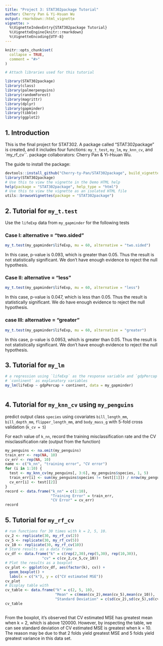 ```yaml
---
title: "Project 3: STAT302package Tutorial"
author: Cherry Pan & Yi-Hsuan Wu
output: rmarkdown::html_vignette
vignette: >
  %\VignetteIndexEntry{STAT302package Tutorial}
  %\VignetteEngine{knitr::rmarkdown}
  %\VignetteEncoding{UTF-8}
---
```


```r
knitr::opts_chunk$set(
  collapse = TRUE,
  comment = "#>"
)
```

```r
# Attach libraries used for this tutorial

library(STAT302package)
library(class)
library(palmerpenguins)
library(randomForest)
library(magrittr)
library(dplyr)
library(gapminder)
library(tibble)
library(ggplot2)

```


## 1. Introduction

This is the final project for STAT302. A package called "STAT302package" is created, and it includes four functions: `my_t_test`, `my_lm`, `my_knn_cv`, and `my_rf_cv``.
package collaborators: Cherry Pan & Yi-Hsuan Wu.

The guide to install the package:
```r
devtools::install_github("Cherry-ty-Pan/STAT302package", build_vignette = TRUE, build_opts = c())
library(STAT302package)
# Use this to view the vignette in the Demo HTML help
help(package = "STAT302package", help_type = "html")
# Use this to view the vignette as an isolated HTML file
utils::browseVignettes(package = "STAT302package")
```


## 2. Tutorial for `my_t.test`

Use the `lifeExp` data from `my_gapminder` for the following tests

### Case I: alternative = "two.sided"
 \begin{align}
  H_0: \mu &= 60,\\
  H_a: \mu &\neq 60.
  \end{align}
  
```r
my_t.test(my_gapminder$lifeExp, mu = 60, alternative = "two.sided")
```
In this case, p-value is 0.093, which is greater than 0.05. Thus the result is not statistically significant.
We don't have enough evidence to reject the null hypothesis.

### Case II: alternative = "less"
  \begin{align}
  H_0: \mu &= 60,\\
  H_a: \mu &< 60.
  \end{align}
  
```r
my_t.test(my_gapminder$lifeExp, mu = 60, alternative = "less")
```
In this case, p-value is 0.047, which is less than 0.05. Thus the result is statistically significant.
We do have enough evidence to reject the null hypothesis. 

### case III: alternative = "greater"
  \begin{align}
  H_0: \mu &= 60,\\
  H_a: \mu &> 60.
  \end{align}
```r
my_t.test(my_gapminder$lifeExp, mu = 60, alternative = "greater")
```
In this case, p-value is 0.0953, which is greater than 0.05. Thus the result is not statistically significant.
We don't have enough evidence to reject the null hypothesis.

## 3. Tutorial for `my_lm`
```r
# a regression using `lifeExp` as the response variable and `gdpPercap` and
# `continent` as explanatory variables
my_lm(lifeExp ~ gdpPercap + continent, data = my_gapminder)
```

```r

```

## 4. Tutorial for `my_knn_cv` using `my_penguins`
predict output class `species` using covariates `bill_length_mm`, `bill_depth_mm`, `flipper_length_mm`, and `body_mass_g` with 5-fold cross validation (`k_cv = 5`)

For each value of `k_nn`, record the training misclassification rate and the CV misclassification rate (output from the function)
```r
my_penguins <- na.omit(my_penguins)
train_err <- rep(NA, 10)
cv_err <- rep(NA, 10)
name <- c("k_nn", "training error", "CV error")
for (i in 1:10) {
  test <- my_knn_cv(my_penguins[, 3:6], my_penguins$species, 1, 5)
  train_err[i] <- sum(my_penguins$species != test[[1]]) / nrow(my_penguins)
  cv_err[i] <- test[[2]]
}
record <- data.frame("k_nn" = c(1:10), 
                     "Training Error" = train_err, 
                     "CV Error" = cv_err)
record
```



## 5. Tutorial for `my_rf_cv`
```r

# run functions for 30 times with k = 2, 5, 10.
cv_2 <- replicate(30, my_rf_cv(2))
cv_5 <- replicate(30, my_rf_cv(5))
cv_10 <- replicate(30, my_rf_cv(10))
# Store results as a data frame
cv_df <- data.frame("k" = c(rep(2,30),rep(5,30), rep(10,30)),
                 "cv" = c(cv_2,cv_5,cv_10))
# Plot the results as a boxplot
cv_plot <- ggplot(cv_df, aes(factor(k), cv)) +
  geom_boxplot() +
  labs(x = c("k"), y = c("CV estimated MSE"))
cv_plot
# Display table with 
cv_table <- data.frame("k" = c(2, 5, 10),
                       "Mean" = c(mean(cv_2),mean(cv_5),mean(cv_10)),
                       "Standard Deviation" = c(sd(cv_2),sd(cv_5),sd(cv_10)))
cv_table
                       
```
From the boxplot, it's observed that CV estimated MSE has greatest mean when k = 2,
which is above 120000. However, by inspecting the table, we can see standard deviation
of CV estimated MSE is greatest when k = 10. The reason may be due to that 2 folds 
yield  greatest MSE and 5 folds yield greatest variance in this data set.
